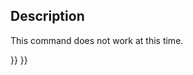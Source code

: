 <languages/>

{{Docnav
|[[Std_MacroAttachDebugger|MacroAttachDebugger]]
|[[Std_MacroStopDebug|MacroStopDebug]]
|[[Std_Macro_Menu|Std Macro Menu]]
|IconL=
|IconR=Std_MacroStopDebug.svg
|IconC=Freecad.svg
}}

{{GuiCommand
|Name=Std MacroStartDebug
|MenuLocation=Macro → Debug macro
|Workbenches=All
|Shortcut={{KEY|F6}}
|SeeAlso=[[Std_MacroStopDebug|Std MacroStopDebug]]
}}

==Description==

This command does not work at this time.


{{Docnav
|[[Std_MacroAttachDebugger|MacroAttachDebugger]]
|[[Std_MacroStopDebug|MacroStopDebug]]
|[[Std_Macro_Menu|Std Macro Menu]]
|IconL=
|IconR=Std_MacroStopDebug.svg
|IconC=Freecad.svg
}}

{{Std_Base_navi{{#translation:}}}}
{{Userdocnavi{{#translation:}}}}